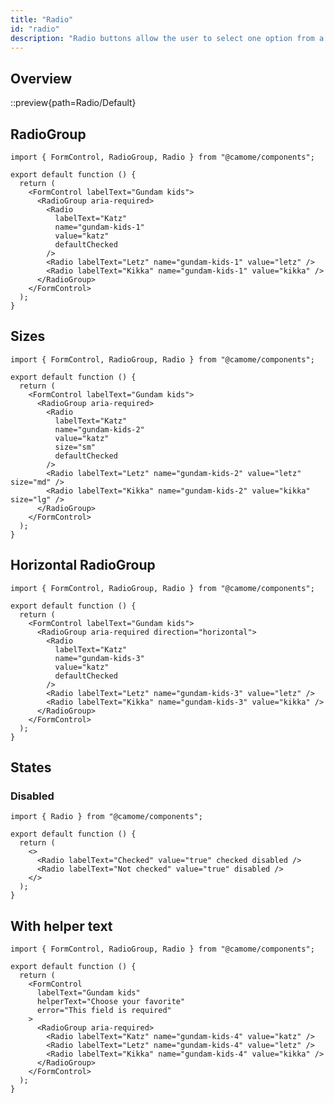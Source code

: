 ```yaml
---
title: "Radio"
id: "radio"
description: "Radio buttons allow the user to select one option from a set."
---
```


## Overview

::preview{path=Radio/Default}

## RadioGroup

```tsx live
import { FormControl, RadioGroup, Radio } from "@camome/components";

export default function () {
  return (
    <FormControl labelText="Gundam kids">
      <RadioGroup aria-required>
        <Radio
          labelText="Katz"
          name="gundam-kids-1"
          value="katz"
          defaultChecked
        />
        <Radio labelText="Letz" name="gundam-kids-1" value="letz" />
        <Radio labelText="Kikka" name="gundam-kids-1" value="kikka" />
      </RadioGroup>
    </FormControl>
  );
}
```

## Sizes

```tsx live
import { FormControl, RadioGroup, Radio } from "@camome/components";

export default function () {
  return (
    <FormControl labelText="Gundam kids">
      <RadioGroup aria-required>
        <Radio
          labelText="Katz"
          name="gundam-kids-2"
          value="katz"
          size="sm"
          defaultChecked
        />
        <Radio labelText="Letz" name="gundam-kids-2" value="letz" size="md" />
        <Radio labelText="Kikka" name="gundam-kids-2" value="kikka" size="lg" />
      </RadioGroup>
    </FormControl>
  );
}
```

## Horizontal RadioGroup

```tsx live
import { FormControl, RadioGroup, Radio } from "@camome/components";

export default function () {
  return (
    <FormControl labelText="Gundam kids">
      <RadioGroup aria-required direction="horizontal">
        <Radio
          labelText="Katz"
          name="gundam-kids-3"
          value="katz"
          defaultChecked
        />
        <Radio labelText="Letz" name="gundam-kids-3" value="letz" />
        <Radio labelText="Kikka" name="gundam-kids-3" value="kikka" />
      </RadioGroup>
    </FormControl>
  );
}
```

## States

### Disabled

```tsx live
import { Radio } from "@camome/components";

export default function () {
  return (
    <>
      <Radio labelText="Checked" value="true" checked disabled />
      <Radio labelText="Not checked" value="true" disabled />
    </>
  );
}
```

## With helper text

```tsx live previewHeight="240"
import { FormControl, RadioGroup, Radio } from "@camome/components";

export default function () {
  return (
    <FormControl
      labelText="Gundam kids"
      helperText="Choose your favorite"
      error="This field is required"
    >
      <RadioGroup aria-required>
        <Radio labelText="Katz" name="gundam-kids-4" value="katz" />
        <Radio labelText="Letz" name="gundam-kids-4" value="letz" />
        <Radio labelText="Kikka" name="gundam-kids-4" value="kikka" />
      </RadioGroup>
    </FormControl>
  );
}
```
